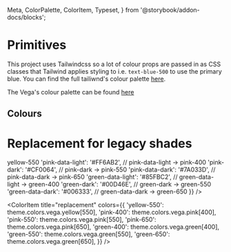   Meta,
  ColorPalette,
  ColorItem,
  Typeset,
} from '@storybook/addon-docs/blocks';


<Meta title="Primitives/Colors" />

# Primitives

This project uses Tailwindcss so a lot of colour props are passed in as CSS classes that
Tailwind applies styling to i.e. `text-blue-500` to use the primary blue. You can find the
full tailiwnd's colour palette [here](https://tailwindcss.com/docs/customizing-colors/#default-color-palette).

The Vega's colour palette can be found [here](https://www.figma.com/file/8lCQ6iNK3dbw42bIKwGCRk/Foundations?node-id=3750%3A77046)

## Colours

<ColorPalette>
  <ColorItem
    title="dark"
    colors={{ ...theme.colors.vega.dark, black: theme.colors.black }}
  />
  <ColorItem
    title="light"
    colors={{ ...theme.colors.vega.light, white: theme.colors.white }}
  />
  <ColorItem title="yellow" colors={theme.colors.vega.yellow} />
  <ColorItem title="green" colors={theme.colors.vega.green} />
  <ColorItem title="blue" colors={theme.colors.vega.blue} />
  <ColorItem title="purple" colors={theme.colors.vega.purple} />
  <ColorItem title="pink" colors={theme.colors.vega.pink} />
  <ColorItem title="orange" colors={theme.colors.vega.orange} />
  <ColorItem
    title="intent"
    colors={{
      danger: theme.colors.danger,
      warning: theme.colors.warning,
      success: theme.colors.success,
    }}
  />
</ColorPalette>

# Replacement for legacy shades

<ColorPalette>
  <ColorItem
    title="legacy shades"
    colors={{
      'yellow-dark': '#B6DC26',      // yellow-dark       -> yellow-550
      'pink-data-light': '#FF6AB2',  // pink-data-light   -> pink-400
      'pink-dark': '#CF0064',        // pink-dark         -> pink-550
      'pink-data-dark': '#7A033D',   // pink-data-dark    -> pink-650
      'green-data-light': '#85FBC2', // green-data-light  -> green-400
      'green-dark': '#00D46E',       // green-dark        -> green-550
      'green-data-dark': '#006333',  // green-data-dark   -> green-650
    }}
  />

  <ColorItem
    title="replacement"
    colors={{
      'yellow-550': theme.colors.vega.yellow[550],
      'pink-400': theme.colors.vega.pink[400],
      'pink-550': theme.colors.vega.pink[550],
      'pink-650': theme.colors.vega.pink[650],
      'green-400': theme.colors.vega.green[400],
      'green-550': theme.colors.vega.green[550],
      'green-650': theme.colors.vega.green[650],
    }}
  />
</ColorPalette>
